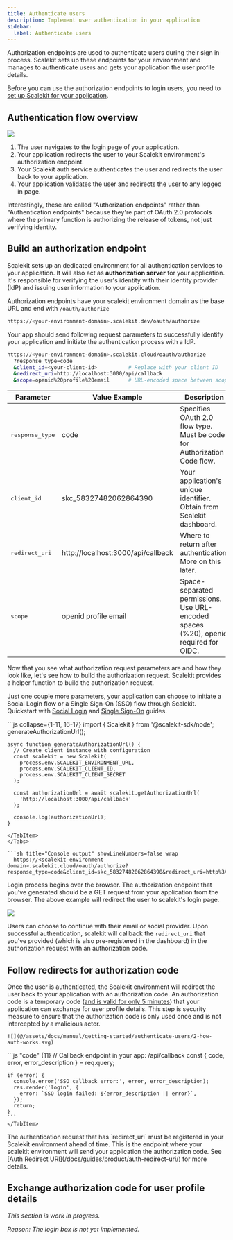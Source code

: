 ```yaml
---
title: Authenticate users
description: Implement user authentication in your application
sidebar:
  label: Authenticate users
---
```



Authorization endpoints are used to authenticate users during their sign in process. Scalekit sets up these endpoints for your environment and manages to authenticate users and gets your application the user profile details.

Before you can use the authorization endpoints to login users, you need to [set up Scalekit for your application](/guides/extended/setup-scalekit/).

## Authentication flow overview

![](@/assets/docs/manual/getting-started/authenticate-users/1-sp-init-sso.svg)

1. The user navigates to the login page of your application.
2. Your application redirects the user to your Scalekit environment's authorization endpoint.
3. Your Scalekit auth service authenticates the user and redirects the user back to your application.
4. Your application validates the user and redirects the user to any logged in page.

<Aside type="note">

Interestingly, these are called "Authorization endpoints" rather than "Authentication endpoints" because they're part of OAuth 2.0 protocols where the primary function is authorizing the release of tokens, not just verifying identity.

</Aside>

## Build an authorization endpoint

Scalekit sets up an dedicated environment for all authentication services to your application. It will also act as **authorization server** for your application. It's responsible for verifying the user's identity with their identity provider (IdP) and issuing user information to your application.

Authorization endpoints have your scalekit environment domain as the base URL and end with `/oauth/authorize`

```sh "<your-environment-domain>" title="Authorization endpoint" showLineNumbers=false
https://<your-environment-domain>.scalekit.dev/oauth/authorize
```

Your app should send following request parameters to successfully identify your application and initiate the authentication process with a IdP.

```sh title="Authorization request endpoint" showLineNumbers=false
https://<your-environment-domain>.scalekit.cloud/oauth/authorize
  ?response_type=code
  &client_id=<your-client-id>          # Replace with your client ID
  &redirect_uri=http://localhost:3000/api/callback
  &scope=openid%20profile%20email      # URL-encoded space between scopes
```

| Parameter | Value Example | Description |
|------------------|----------------------------------|-----------------------------------------------------------------------------|
| <pre>response_type</pre> | code | Specifies OAuth 2.0 flow type. Must be code for Authorization Code flow. |
| <pre>client_id</pre> | skc_58327482062864390 | Your application's unique identifier. Obtain from Scalekit dashboard. |
| <pre>redirect_uri</pre> | http://localhost:3000/api/callback | Where to return after authentication. More on this later. |
| <pre>scope</pre> | openid profile email | Space-separated permissions. Use URL-encoded spaces (%20), openid required for OIDC. |

Now that you see what authorization request parameters are and how they look like, let's see how to build the authorization request. Scalekit provides a helper function to build the authorization request.

<Aside type="tip">

Just one couple more parameters, your application can choose to initiate a Social Login flow or a Single Sign-On (SSO) flow through Scalekit. Quickstart with [Social Login](/docs/manual/getting-started/social-login/) and [Single Sign-On](/docs/manual/getting-started/single-sign-on/) guides.

</Aside>

<Tabs>
  <TabItem value="node" label="Node.js">
  ```js collapse={1-11, 16-17}
  import { Scalekit } from '@scalekit-sdk/node';
    generateAuthorizationUrl();

    async function generateAuthorizationUrl() {
      // Create client instance with configuration
      const scalekit = new Scalekit(
        process.env.SCALEKIT_ENVIRONMENT_URL,
        process.env.SCALEKIT_CLIENT_ID,
        process.env.SCALEKIT_CLIENT_SECRET
      );

      const authorizationUrl = await scalekit.getAuthorizationUrl(
        'http://localhost:3000/api/callback'
      );

      console.log(authorizationUrl);
    }
  ```
  </TabItem>
</Tabs>

```sh title="Console output" showLineNumbers=false wrap
    https://<scalekit-environment-domain>.scalekit.cloud/oauth/authorize?response_type=code&client_id=skc_58327482062864390&redirect_uri=http%3A%2F%2Flocalhost%3A3000%2Fapi%2Fcallback&scope=openid%20profile%20email
  ```

  Login process begins over the browser. The authorization endpoint that you've generated should be a GET request from your application from the browser. The above example will redirect the user to scalekit's login page.

  ![](@/assets/docs/manual/getting-started/authenticate-users/3-loginbox.png)


  Users can choose to continue with their email or social provider. Upon successful authentication, scalekit will callback the `redirect_uri` that you've provided (which is also pre-registered in the dashboard) in the authorization request with an authorization code.

  ## Follow redirects for authorization code

  Once the user is authenticated, the Scalekit environment will redirect the user back to your application with an authorization code. An authorization code is a temporary code (<u>and is valid for only 5 minutes</u>) that your application can exchange for user profile details. This step is security measure to ensure that the authorization code is only used once and is not intercepted by a malicious actor.

    ![](@/assets/docs/manual/getting-started/authenticate-users/2-how-auth-works.svg)

  <Tabs>
    <TabItem value="node" label="Node (express.js)">
    ```js  "code" {11}
    // Callback endpoint in your app: /api/callback
    const { code, error, error_description } = req.query;

    if (error) {
      console.error('SSO callback error:', error, error_description);
      res.render('login', {
        error: `SSO login failed: ${error_description || error}`,
      });
      return;
    }
    ```
    </TabItem>
  </Tabs>

  <Aside type="caution">
    The authentication request that has `redirect_uri` must be registered in your Scalekit environment ahead of time. This is the endpoint where your scalekit environment will send your application the authorization code. See [Auth Redirect URI](/docs/guides/product/auth-redirect-uri/) for more details.
  </Aside>

  ## Exchange authorization code for user profile details

  <i>
  This section is work in progress.

  Reason: The login box is not yet implemented.
  </i>